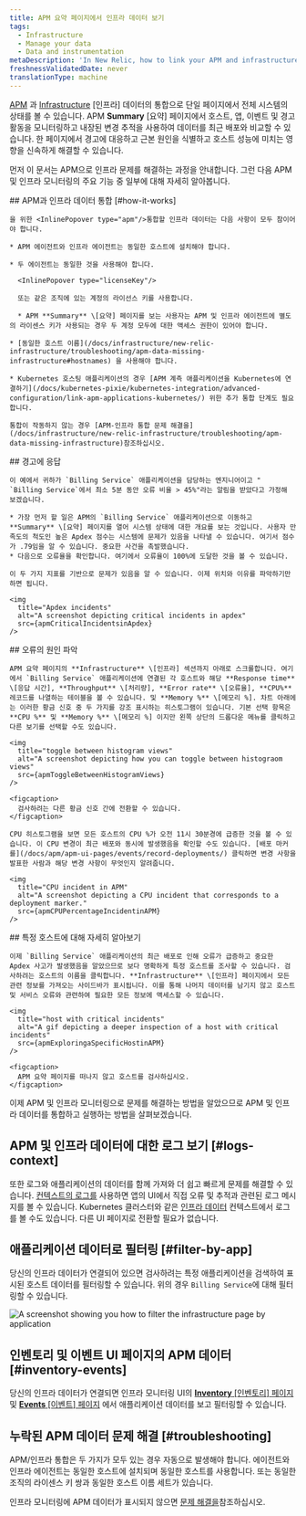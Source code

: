```yaml
---
title: APM 요약 페이지에서 인프라 데이터 보기
tags:
  - Infrastructure
  - Manage your data
  - Data and instrumentation
metaDescription: 'In New Relic, how to link your APM and infrastructure data together.'
freshnessValidatedDate: never
translationType: machine
---
```







[APM](/docs/apm/new-relic-apm/getting-started/welcome-new-relic-apm) 과 [Infrastructure](/docs/infrastructure/new-relic-infrastructure/getting-started/welcome-new-relic-infrastructure) \[인프라] 데이터의 통합으로 단일 페이지에서 전체 시스템의 상태를 볼 수 있습니다. APM **Summary** \[요약] 페이지에서 호스트, 앱, 이벤트 및 경고 활동을 모니터링하고 내장된 변경 추적을 사용하여 데이터를 최근 배포와 비교할 수 있습니다. 한 페이지에서 경고에 대응하고 근본 원인을 식별하고 호스트 성능에 미치는 영향을 신속하게 해결할 수 있습니다.

먼저 이 문서는 APM으로 인프라 문제를 해결하는 과정을 안내합니다. 그런 다음 APM 및 인프라 모니터링의 주요 기능 중 일부에 대해 자세히 알아봅니다.

<Steps>
  <Step>
    ## APM과 인프라 데이터 통합 [#how-it-works]

    을 위한 <InlinePopover type="apm"/>통합할 인프라 데이터는 다음 사항이 모두 참이어야 합니다.

    * APM 에이전트와 인프라 에이전트는 동일한 호스트에 설치해야 합니다.

    * 두 에이전트는 동일한 것을 사용해야 합니다.

      <InlinePopover type="licenseKey"/>

      또는 같은 조직에 있는 계정의 라이선스 키를 사용합니다.

      * APM **Summary** \[요약] 페이지를 보는 사용자는 APM 및 인프라 에이전트에 별도의 라이센스 키가 사용되는 경우 두 계정 모두에 대한 액세스 권한이 있어야 합니다.

    * [동일한 호스트 이름](/docs/infrastructure/new-relic-infrastructure/troubleshooting/apm-data-missing-infrastructure#hostnames) 을 사용해야 합니다.

    * Kubernetes 호스팅 애플리케이션의 경우 [APM 계측 애플리케이션을 Kubernetes에 연결하기](/docs/kubernetes-pixie/kubernetes-integration/advanced-configuration/link-apm-applications-kubernetes/) 위한 추가 통합 단계도 필요합니다.

    통합이 작동하지 않는 경우 [APM-인프라 통합 문제 해결을](/docs/infrastructure/new-relic-infrastructure/troubleshooting/apm-data-missing-infrastructure)참조하십시오.
  </Step>

  <Step>
    ## 경고에 응답

    이 예에서 귀하가 `Billing Service` 애플리케이션을 담당하는 엔지니어이고 " `Billing Service`에서 최소 5분 동안 오류 비율 > 45%"라는 알림을 받았다고 가정해 보겠습니다.

    * 가장 먼저 할 일은 APM의 `Billing Service` 애플리케이션으로 이동하고 **Summary** \[요약] 페이지를 열어 시스템 상태에 대한 개요를 보는 것입니다. 사용자 만족도의 척도인 높은 Apdex 점수는 시스템에 문제가 있음을 나타낼 수 있습니다. 여기서 점수가 .79임을 알 수 있습니다. 중요한 사건을 촉발했습니다.
    * 다음으로 오류율을 확인합니다. 여기에서 오류율이 100%에 도달한 것을 볼 수 있습니다.

    이 두 가지 지표를 기반으로 문제가 있음을 알 수 있습니다. 이제 위치와 이유를 파악하기만 하면 됩니다.

    <img
      title="Apdex incidents"
      alt="A screenshot depicting critical incidents in apdex"
      src={apmCriticalIncidentsinApdex}
    />
  </Step>

  <Step>
    ## 오류의 원인 파악

    APM 요약 페이지의 **Infrastructure** \[인프라] 섹션까지 아래로 스크롤합니다. 여기에서 `Billing Service` 애플리케이션에 연결된 각 호스트와 해당 **Response time** \[응답 시간], **Throughput** \[처리량], **Error rate** \[오류율], **CPU%**레코드를 나열하는 테이블을 볼 수 있습니다. 및 **Memory %** \[메모리 %]. 차트 아래에는 이러한 황금 신호 중 두 가지를 강조 표시하는 히스토그램이 있습니다. 기본 선택 항목은 **CPU %** 및 **Memory %** \[메모리 %] 이지만 왼쪽 상단의 드롭다운 메뉴를 클릭하고 다른 보기를 선택할 수도 있습니다.

    <img
      title="toggle between histogram views"
      alt="A screenshot depicting how you can toggle between histograom views"
      src={apmToggleBetweenHistogramViews}
    />

    <figcaption>
      검사하려는 다른 황금 신호 간에 전환할 수 있습니다.
    </figcaption>

    CPU 히스토그램을 보면 모든 호스트의 CPU %가 오전 11시 30분경에 급증한 것을 볼 수 있습니다. 이 CPU 변경이 최근 배포와 동시에 발생했음을 확인할 수도 있습니다. [배포 마커를](/docs/apm/apm-ui-pages/events/record-deployments/) 클릭하면 변경 사항을 발표한 사람과 해당 변경 사항이 무엇인지 알려줍니다.

    <img
      title="CPU incident in APM"
      alt="A screenshot depicting a CPU incident that corresponds to a deployment marker."
      src={apmCPUPercentageIncidentinAPM}
    />
  </Step>

  <Step>
    ## 특정 호스트에 대해 자세히 알아보기

    이제 `Billing Service` 애플리케이션의 최근 배포로 인해 오류가 급증하고 중요한 Apdex 사고가 발생했음을 알았으므로 보다 명확하게 특정 호스트를 조사할 수 있습니다. 검사하려는 호스트의 이름을 클릭합니다. **Infrastructure** \[인프라] 페이지에서 모든 관련 정보를 가져오는 사이드바가 표시됩니다. 이를 통해 나머지 데이터를 남기지 않고 호스트 및 서비스 오류와 관련하여 필요한 모든 정보에 액세스할 수 있습니다.

    <img
      title="host with critical incidents"
      alt="A gif depicting a deeper inspection of a host with critical incidents"
      src={apmExploringaSpecificHostinAPM}
    />

    <figcaption>
      APM 요약 페이지를 떠나지 않고 호스트를 검사하십시오.
    </figcaption>
  </Step>
</Steps>

이제 APM 및 인프라 모니터링으로 문제를 해결하는 방법을 알았으므로 APM 및 인프라 데이터를 통합하고 실행하는 방법을 살펴보겠습니다.

## APM 및 인프라 데이터에 대한 로그 보기 [#logs-context]

또한 로그와 애플리케이션의 데이터를 함께 가져와 더 쉽고 빠르게 문제를 해결할 수 있습니다. [컨텍스트의 로그를](/docs/logs/logs-context/configure-logs-context-apm-agents/) 사용하면 앱의 UI에서 직접 오류 및 추적과 관련된 로그 메시지를 볼 수 있습니다. Kubernetes 클러스터와 같은 [인프라 데이터](/docs/logs/forward-logs/forward-your-logs-using-infrastructure-agent/) 컨텍스트에서 로그를 볼 수도 있습니다. 다른 UI 페이지로 전환할 필요가 없습니다.

## 애플리케이션 데이터로 필터링 [#filter-by-app]

당신의 <InlinePopover type="apm"/>인프라 데이터가 연결되어 있으면 검사하려는 특정 애플리케이션을 검색하여 표시된 호스트 데이터를 필터링할 수 있습니다. 위의 경우 `Billing Service`에 대해 필터링할 수 있습니다.

<img
  title="filter by application"
  alt="A screenshot showing you how to filter the infrastructure page by application"
  src={apmFilterbyApplication}
/>

## 인벤토리 및 이벤트 UI 페이지의 APM 데이터 [#inventory-events]

당신의 <InlinePopover type="apm"/>인프라 데이터가 연결되면 인프라 모니터링 UI의 [**Inventory** \[인벤토리\] 페이지](/docs/infrastructure/new-relic-infrastructure/infrastructure-ui-pages/infrastructure-inventory-page-search-your-entire-infrastructure) 및 [**Events** \[이벤트\] 페이지](/docs/infrastructure/new-relic-infrastructure/infrastructure-ui-pages/infrastructure-events-page-live-feed-every-agent) 에서 애플리케이션 데이터를 보고 필터링할 수 있습니다.

## 누락된 APM 데이터 문제 해결 [#troubleshooting]

APM/인프라 통합은 두 가지가 모두 있는 경우 자동으로 발생해야 합니다. <InlinePopover type="apm"/>에이전트와 인프라 에이전트는 동일한 호스트에 설치되며 동일한 호스트를 사용합니다. <InlinePopover type="licenseKey"/>또는 동일한 조직의 라이센스 키 쌍과 동일한 호스트 이름 세트가 있습니다.

인프라 모니터링에 APM 데이터가 표시되지 않으면 [문제 해결을](/docs/infrastructure/new-relic-infrastructure/troubleshooting/troubleshooting-apm-data-not-infrastructure)참조하십시오.